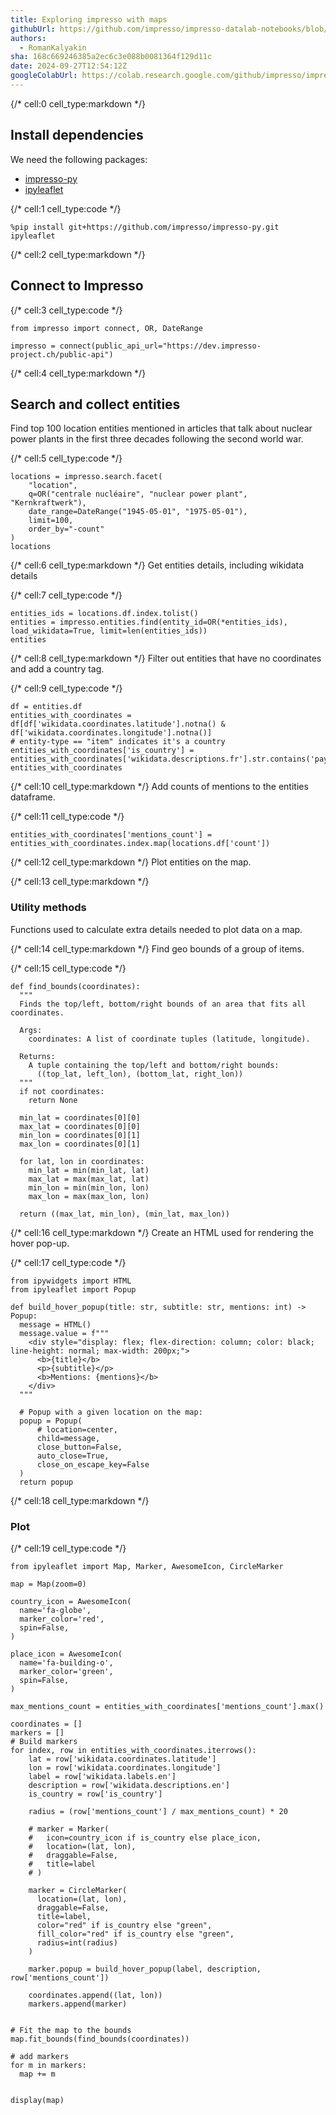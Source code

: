 ```yaml
---
title: Exploring impresso with maps
githubUrl: https://github.com/impresso/impresso-datalab-notebooks/blob/main/4-impresso-py/maps_explore.ipynb
authors:
  - RomanKalyakin
sha: 168c669246385a2ec6c3e088b0081364f129d11c
date: 2024-09-27T12:54:12Z
googleColabUrl: https://colab.research.google.com/github/impresso/impresso-datalab-notebooks/blob/main/4-impresso-py/maps_explore.ipynb
---
```


{/* cell:0 cell_type:markdown */}
## Install dependencies

We need the following packages:

 * [impresso-py](https://impresso-project.ch/)
 * [ipyleaflet](https://ipyleaflet.readthedocs.io/en/latest/index.html)

{/* cell:1 cell_type:code */}
```undefined
%pip install git+https://github.com/impresso/impresso-py.git ipyleaflet
```

{/* cell:2 cell_type:markdown */}
## Connect to Impresso

{/* cell:3 cell_type:code */}
```undefined
from impresso import connect, OR, DateRange

impresso = connect(public_api_url="https://dev.impresso-project.ch/public-api")
```

{/* cell:4 cell_type:markdown */}
## Search and collect entities

Find top 100 location entities mentioned in articles that talk about nuclear power plants in the first three decades following the second world war.

{/* cell:5 cell_type:code */}
```undefined
locations = impresso.search.facet(
    "location",
    q=OR("centrale nucléaire", "nuclear power plant", "Kernkraftwerk"),
    date_range=DateRange("1945-05-01", "1975-05-01"),
    limit=100,
    order_by="-count"
)
locations
```

{/* cell:6 cell_type:markdown */}
Get entities details, including wikidata details

{/* cell:7 cell_type:code */}
```undefined
entities_ids = locations.df.index.tolist()
entities = impresso.entities.find(entity_id=OR(*entities_ids), load_wikidata=True, limit=len(entities_ids))
entities
```

{/* cell:8 cell_type:markdown */}
Filter out entities that have no coordinates and add a country tag.

{/* cell:9 cell_type:code */}
```undefined
df = entities.df
entities_with_coordinates = df[df['wikidata.coordinates.latitude'].notna() & df['wikidata.coordinates.longitude'].notna()]
# entity-type == "item" indicates it's a country
entities_with_coordinates['is_country'] = entities_with_coordinates['wikidata.descriptions.fr'].str.contains('pays')
entities_with_coordinates
```

{/* cell:10 cell_type:markdown */}
Add counts of mentions to the entities dataframe.

{/* cell:11 cell_type:code */}
```undefined
entities_with_coordinates['mentions_count'] = entities_with_coordinates.index.map(locations.df['count'])
```

{/* cell:12 cell_type:markdown */}
Plot entities on the map.

{/* cell:13 cell_type:markdown */}
### Utility methods

Functions used to calculate extra details needed to plot data on a map.

{/* cell:14 cell_type:markdown */}
Find geo bounds of a group of items.

{/* cell:15 cell_type:code */}
```undefined
def find_bounds(coordinates):
  """
  Finds the top/left, bottom/right bounds of an area that fits all coordinates.

  Args:
    coordinates: A list of coordinate tuples (latitude, longitude).

  Returns:
    A tuple containing the top/left and bottom/right bounds:
      ((top_lat, left_lon), (bottom_lat, right_lon))
  """
  if not coordinates:
    return None

  min_lat = coordinates[0][0]
  max_lat = coordinates[0][0]
  min_lon = coordinates[0][1]
  max_lon = coordinates[0][1]

  for lat, lon in coordinates:
    min_lat = min(min_lat, lat)
    max_lat = max(max_lat, lat)
    min_lon = min(min_lon, lon)
    max_lon = max(max_lon, lon)

  return ((max_lat, min_lon), (min_lat, max_lon))

```

{/* cell:16 cell_type:markdown */}
Create an HTML used for rendering the hover pop-up.

{/* cell:17 cell_type:code */}
```undefined
from ipywidgets import HTML
from ipyleaflet import Popup

def build_hover_popup(title: str, subtitle: str, mentions: int) -> Popup:
  message = HTML()
  message.value = f"""
    <div style="display: flex; flex-direction: column; color: black; line-height: normal; max-width: 200px;">
      <b>{title}</b>
      <p>{subtitle}</p>
      <b>Mentions: {mentions}</b>
    </div>
  """

  # Popup with a given location on the map:
  popup = Popup(
      # location=center,
      child=message,
      close_button=False,
      auto_close=True,
      close_on_escape_key=False
  )
  return popup
```

{/* cell:18 cell_type:markdown */}
### Plot

{/* cell:19 cell_type:code */}
```undefined
from ipyleaflet import Map, Marker, AwesomeIcon, CircleMarker

map = Map(zoom=0)

country_icon = AwesomeIcon(
  name='fa-globe',
  marker_color='red',
  spin=False,
)

place_icon = AwesomeIcon(
  name='fa-building-o',
  marker_color='green',
  spin=False,
)

max_mentions_count = entities_with_coordinates['mentions_count'].max()

coordinates = []
markers = []
# Build markers
for index, row in entities_with_coordinates.iterrows():
    lat = row['wikidata.coordinates.latitude']
    lon = row['wikidata.coordinates.longitude']
    label = row['wikidata.labels.en']
    description = row['wikidata.descriptions.en']
    is_country = row['is_country']

    radius = (row['mentions_count'] / max_mentions_count) * 20

    # marker = Marker(
    #   icon=country_icon if is_country else place_icon,
    #   location=(lat, lon),
    #   draggable=False,
    #   title=label
    # )

    marker = CircleMarker(
      location=(lat, lon),
      draggable=False,
      title=label,
      color="red" if is_country else "green",
      fill_color="red" if is_country else "green",
      radius=int(radius)
    )

    marker.popup = build_hover_popup(label, description, row['mentions_count'])

    coordinates.append((lat, lon))
    markers.append(marker)


# Fit the map to the bounds
map.fit_bounds(find_bounds(coordinates))

# add markers
for m in markers:
  map += m


display(map)
```
